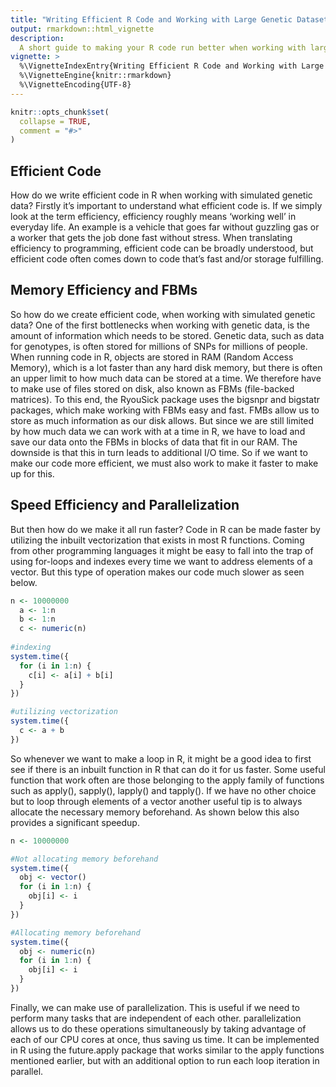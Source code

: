 ```yaml
---
title: "Writing Efficient R Code and Working with Large Genetic Datasets"
output: rmarkdown::html_vignette
description:
  A short guide to making your R code run better when working with large genetic datasets.
vignette: >
  %\VignetteIndexEntry{Writing Efficient R Code and Working with Large Genetic Datasets}
  %\VignetteEngine{knitr::rmarkdown}
  %\VignetteEncoding{UTF-8}
---
```


```r
knitr::opts_chunk$set(
  collapse = TRUE,
  comment = "#>"
)
```

## Efficient Code
How do we write efficient code in R when working with simulated genetic data? 
Firstly it's important to understand what efficient code is. If we simply look at the term efficiency, efficiency roughly means ‘working well’ in everyday life. An example is a vehicle that goes far without guzzling gas or a worker that gets the job done fast without stress. When translating efficiency to programming, efficient code can be broadly understood, but efficient code often comes down to code that’s fast and/or storage fulfilling. 

## Memory Efficiency and FBMs
So how do we create efficient code, when working with simulated genetic data?  One of the first bottlenecks when working with genetic data, is the amount of information which needs to be stored. Genetic data, such as data for genotypes, is often stored for millions of SNPs for millions of people. When running code in R, objects are stored in RAM (Random Access Memory), which is a lot faster than any hard disk memory, but there is often an upper limit to how much data can be stored at a time. We therefore have to make use of files stored on disk, also known as FBMs (file-backed matrices). To this end, the RyouSick package uses the bigsnpr and bigstatr packages, which make working with FBMs easy and fast. FMBs allow us to store as much information as our disk allows. But since we are still limited by how much data we can work with at a time in R, we have to load and save our data onto the FBMs in blocks of data that fit in our RAM. The downside is that this in turn leads to additional I/O time. So if we want to make our code more efficient, we must also work to make it faster to make up for this. 

## Speed Efficiency and Parallelization
But then how do we make it all run faster? Code in R can be made faster by utilizing the inbuilt vectorization that exists in most R functions. Coming from other programming languages it might be easy to fall into the trap of using for-loops and indexes every time we want to address elements of a vector. But this type of operation makes our code much slower as seen below.
```r
n <- 10000000
  a <- 1:n
  b <- 1:n
  c <- numeric(n)
  
#indexing
system.time({
  for (i in 1:n) {
    c[i] <- a[i] + b[i]
  }
})

#utilizing vectorization 
system.time({
  c <- a + b
})

```

So whenever we want to make a loop in R, it might be a good idea to first see if there is an inbuilt function in R that can do it for us faster. Some useful function that work often are those belonging to the apply family of functions such as apply(), sapply(), lapply() and tapply().
If we have no other choice but to loop through elements of a vector another useful tip is to always allocate the necessary memory beforehand. As shown below this also provides a significant speedup. 

```r
n <- 10000000

#Not allocating memory beforehand
system.time({
  obj <- vector()
  for (i in 1:n) {
    obj[i] <- i
  }
})

#Allocating memory beforehand
system.time({
  obj <- numeric(n)
  for (i in 1:n) {
    obj[i] <- i
  }
})

```


Finally, we can make use of parallelization. This is useful if we need to perform many tasks that are independent of each other. parallelization allows us to do these operations simultaneously by taking advantage of each of our CPU cores at once, thus saving us time. It can be implemented in R using the future.apply package that works similar to the apply functions mentioned earlier, but with an additional option to run each loop iteration in parallel. 

